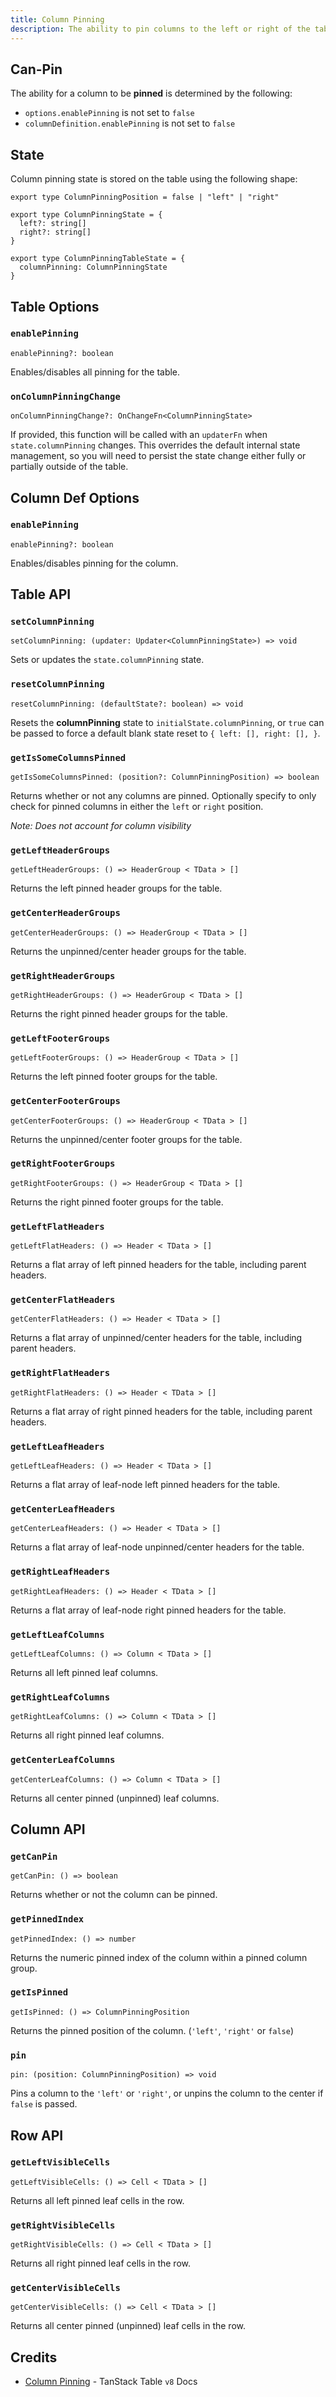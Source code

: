 ```yaml
---
title: Column Pinning
description: The ability to pin columns to the left or right of the table.
---
```


## Can-Pin

The ability for a column to be **pinned** is determined by the following:

- `options.enablePinning` is not set to `false`
- `columnDefinition.enablePinning` is not set to `false`

## State

Column pinning state is stored on the table using the following shape:

```tsx
export type ColumnPinningPosition = false | "left" | "right"

export type ColumnPinningState = {
  left?: string[]
  right?: string[]
}

export type ColumnPinningTableState = {
  columnPinning: ColumnPinningState
}
```

## Table Options

### `enablePinning`

```tsx
enablePinning?: boolean
```

Enables/disables all pinning for the table.

### `onColumnPinningChange`

```tsx
onColumnPinningChange?: OnChangeFn<ColumnPinningState>
```

If provided, this function will be called with an `updaterFn` when `state.columnPinning` changes. This overrides the default internal state management, so you will need to persist the state change either fully or partially outside of the table.

## Column Def Options

### `enablePinning`

```tsx
enablePinning?: boolean
```

Enables/disables pinning for the column.

## Table API

### `setColumnPinning`

```tsx
setColumnPinning: (updater: Updater<ColumnPinningState>) => void
```

Sets or updates the `state.columnPinning` state.

### `resetColumnPinning`

```tsx
resetColumnPinning: (defaultState?: boolean) => void
```

Resets the **columnPinning** state to `initialState.columnPinning`, or `true` can be passed to force a default blank state reset to `{ left: [], right: [], }`.

### `getIsSomeColumnsPinned`

```tsx
getIsSomeColumnsPinned: (position?: ColumnPinningPosition) => boolean
```

Returns whether or not any columns are pinned. Optionally specify to only check for pinned columns in either the `left` or `right` position.

_Note: Does not account for column visibility_

### `getLeftHeaderGroups`

```tsx
getLeftHeaderGroups: () => HeaderGroup < TData > []
```

Returns the left pinned header groups for the table.

### `getCenterHeaderGroups`

```tsx
getCenterHeaderGroups: () => HeaderGroup < TData > []
```

Returns the unpinned/center header groups for the table.

### `getRightHeaderGroups`

```tsx
getRightHeaderGroups: () => HeaderGroup < TData > []
```

Returns the right pinned header groups for the table.

### `getLeftFooterGroups`

```tsx
getLeftFooterGroups: () => HeaderGroup < TData > []
```

Returns the left pinned footer groups for the table.

### `getCenterFooterGroups`

```tsx
getCenterFooterGroups: () => HeaderGroup < TData > []
```

Returns the unpinned/center footer groups for the table.

### `getRightFooterGroups`

```tsx
getRightFooterGroups: () => HeaderGroup < TData > []
```

Returns the right pinned footer groups for the table.

### `getLeftFlatHeaders`

```tsx
getLeftFlatHeaders: () => Header < TData > []
```

Returns a flat array of left pinned headers for the table, including parent headers.

### `getCenterFlatHeaders`

```tsx
getCenterFlatHeaders: () => Header < TData > []
```

Returns a flat array of unpinned/center headers for the table, including parent headers.

### `getRightFlatHeaders`

```tsx
getRightFlatHeaders: () => Header < TData > []
```

Returns a flat array of right pinned headers for the table, including parent headers.

### `getLeftLeafHeaders`

```tsx
getLeftLeafHeaders: () => Header < TData > []
```

Returns a flat array of leaf-node left pinned headers for the table.

### `getCenterLeafHeaders`

```tsx
getCenterLeafHeaders: () => Header < TData > []
```

Returns a flat array of leaf-node unpinned/center headers for the table.

### `getRightLeafHeaders`

```tsx
getRightLeafHeaders: () => Header < TData > []
```

Returns a flat array of leaf-node right pinned headers for the table.

### `getLeftLeafColumns`

```tsx
getLeftLeafColumns: () => Column < TData > []
```

Returns all left pinned leaf columns.

### `getRightLeafColumns`

```tsx
getRightLeafColumns: () => Column < TData > []
```

Returns all right pinned leaf columns.

### `getCenterLeafColumns`

```tsx
getCenterLeafColumns: () => Column < TData > []
```

Returns all center pinned (unpinned) leaf columns.

## Column API

### `getCanPin`

```tsx
getCanPin: () => boolean
```

Returns whether or not the column can be pinned.

### `getPinnedIndex`

```tsx
getPinnedIndex: () => number
```

Returns the numeric pinned index of the column within a pinned column group.

### `getIsPinned`

```tsx
getIsPinned: () => ColumnPinningPosition
```

Returns the pinned position of the column. (`'left'`, `'right'` or `false`)

### `pin`

```tsx
pin: (position: ColumnPinningPosition) => void
```

Pins a column to the `'left'` or `'right'`, or unpins the column to the center if `false` is passed.

## Row API

### `getLeftVisibleCells`

```tsx
getLeftVisibleCells: () => Cell < TData > []
```

Returns all left pinned leaf cells in the row.

### `getRightVisibleCells`

```tsx
getRightVisibleCells: () => Cell < TData > []
```

Returns all right pinned leaf cells in the row.

### `getCenterVisibleCells`

```tsx
getCenterVisibleCells: () => Cell < TData > []
```

Returns all center pinned (unpinned) leaf cells in the row.

## Credits

- [Column Pinning](https://tanstack.com/table/v8/docs/api/features/column-pinning) - TanStack Table `v8` Docs
